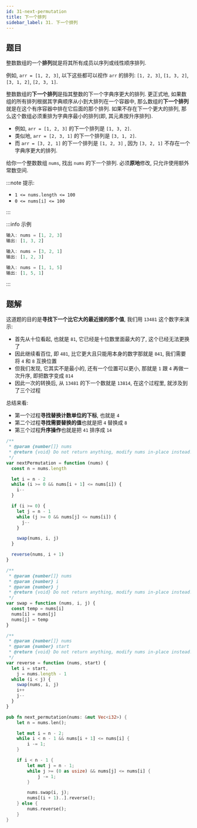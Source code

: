 ```yaml
---
id: 31-next-permutation
title: 下一个排列
sidebar_label: 31. 下一个排列
---
```


## 题目

整数数组的一个**排列**就是将其所有成员以序列或线性顺序排列.

例如, `arr = [1, 2, 3]`, 以下这些都可以视作 `arr` 的排列: `[1, 2, 3]`, `[1, 3, 2]`, `[3, 1, 2]`, `[2, 3, 1]`.

整数数组的**下一个排列**是指其整数的下一个字典序更大的排列. 更正式地, 如果数组的所有排列根据其字典顺序从小到大排列在一个容器中,
那么数组的**下一个排列**就是在这个有序容器中排在它后面的那个排列. 如果不存在下一个更大的排列, 那么这个数组必须重排为字典序最小的排列(即, 其元素按升序排列).

- 例如, `arr = [1, 2, 3]` 的下一个排列是 `[1, 3, 2]`.
- 类似地, `arr = [2, 3, 1]` 的下一个排列是 `[3, 1, 2]`.
- 而 `arr = [3, 2, 1]` 的下一个排列是 `[1, 2, 3]` , 因为 `[3, 2, 1]` 不存在一个字典序更大的排列.

给你一个整数数组 `nums`, 找出 `nums` 的下一个排列. 必须**原地**修改, 只允许使用额外常数空间.

:::note 提示:

- `1 <= nums.length <= 100`
- `0 <= nums[i] <= 100`

:::

:::info 示例

```ts
输入: nums = [1, 2, 3]
输出: [1, 3, 2]
```

```ts
输入: nums = [3, 2, 1]
输出: [1, 2, 3]
```

```ts
输入: nums = [1, 1, 5]
输出: [1, 5, 1]
```

:::

## 题解

这道题的目的是**寻找下一个比它大的最近接的那个值**, 我们用 `13481` 这个数字来演示:

- 首先从十位看起, 也就是 `81`, 它已经是十位数里面最大的了, 这个已经无法更换了
- 因此继续看百位, 即 `481`, 比它更大且只能用本身的数字那就是 `841`, 我们需要将 `4` 和 `8` 互换位置
- 但我们发现, 它其实不是最小的, 还有一个位置可以更小, 那就是 `1` 跟 `4` 再做一次升序, 即把数字变成 `814`
- 因此一次的转换后, 从 `13481` 的下一个数就是 `13814`, 在这个过程里, 就涉及到了三个过程

总结来看:

- 第一个过程**寻找替换计数单位的下标**, 也就是 `4`
- 第二个过程**寻找需要替换的值**也就是把 `4` 替换成 `8`
- 第三个过程**升序操作**也就是把 `41` 排序成 `14`


<Tabs>
  <TabItem value="JavaScript" label="JavaScript" default>

```ts
/**
 * @param {number[]} nums
 * @return {void} Do not return anything, modify nums in-place instead.
 */
var nextPermutation = function (nums) {
  const n = nums.length

  let i = n - 2
  while (i >= 0 && nums[i + 1] <= nums[i]) {
    i--
  }

  if (i >= 0) {
    let j = n - 1
    while (j >= 0 && nums[j] <= nums[i]) {
      j--
    }

    swap(nums, i, j)
  }

  reverse(nums, i + 1)
}

/**
 * @param {number[]} nums
 * @param {number} i
 * @param {number} j
 * @return {void} Do not return anything, modify nums in-place instead.
 */
var swap = function (nums, i, j) {
  const temp = nums[i]
  nums[i] = nums[j]
  nums[j] = temp
}

/**
 * @param {number[]} nums
 * @param {number} start
 * @return {void} Do not return anything, modify nums in-place instead.
 */
var reverse = function (nums, start) {
  let i = start,
    j = nums.length - 1
  while (i < j) {
    swap(nums, i, j)
    i++
    j--
  }
}
```

</TabItem>
<TabItem value="Rust" label="Rust">

```rust
pub fn next_permutation(nums: &mut Vec<i32>) {
    let n = nums.len();

    let mut i = n - 2;
    while i < n - 1 && nums[i + 1] <= nums[i] {
        i -= 1;
    }

    if i < n - 1 {
        let mut j = n - 1;
        while j >= (0 as usize) && nums[j] <= nums[i] {
            j -= 1;
        }

        nums.swap(i, j);
        nums[(i + 1)..].reverse();
    } else {
        nums.reverse();
    }
}
```

</TabItem>
</Tabs>

